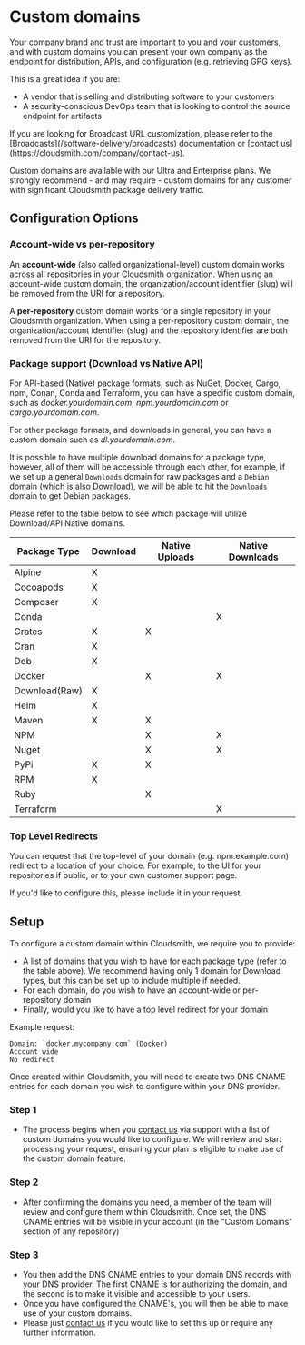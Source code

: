 
# Custom domains

Your company brand and trust are important to you and your customers, and with custom domains you can present your own company as the endpoint for distribution, APIs, and configuration (e.g. retrieving GPG keys). 

This is a great idea if you are:
- A vendor that is selling and distributing software to your customers
- A security-conscious DevOps team that is looking to control the source endpoint for artifacts

<Note variant="note" headline="Disambiguation">
If you are looking for Broadcast URL customization, please refer to the [Broadcasts](/software-delivery/broadcasts) documentation or [contact us](https://cloudsmith.com/company/contact-us).
</Note>

Custom domains are available with our Ultra and Enterprise plans. We strongly recommend - and may require - custom domains for any customer with significant Cloudsmith package delivery traffic.

## Configuration Options

### Account-wide vs per-repository

An **account-wide** (also called organizational-level) custom domain works across all repositories in your Cloudsmith organization. When using an account-wide custom domain, the organization/account identifier (slug) will be removed from the URI for a repository.   

A **per-repository** custom domain works for a single repository in your Cloudsmith organization. When using a per-repository custom domain, the organization/account identifier (slug) and the repository identifier are both removed from the URI for the repository.   

### Package support (Download vs Native API)

For API-based (Native) package formats, such as NuGet, Docker, Cargo, npm, Conan, Conda and Terraform, you can have a specific custom domain, such as _docker.yourdomain.com_, _npm.yourdomain.com_ or _cargo.yourdomain.com_. 

For other package formats, and downloads in general, you can have a custom domain such as _dl.yourdomain.com_. 

It is possible to have multiple download domains for a package type, however, all of them will be accessible through each other, for example, if we set up a general `Downloads` domain for raw packages and a `Debian` domain (which is also Download), we will be able to hit the `Downloads` domain to get Debian packages.

Please refer to the table below to see which package will utilize Download/API Native domains. 

|Package Type|Download|Native Uploads|Native Downloads|
| --- | --- | --- | --- |
|Alpine|X|||
|Cocoapods|X|||
|Composer|X|||
|Conda|||X|
|Crates|X|X||
|Cran|X|||
|Deb|X|||
|Docker||X|X|
|Download(Raw)|X|||
|Helm|X|||
|Maven|X|X||
|NPM||X|X|
|Nuget||X|X|
|PyPi|X|X||
|RPM|X|||
|Ruby||X||
|Terraform|||X|

### Top Level Redirects

You can request that the top-level of your domain (e.g. npm.example.com) redirect to a location of your choice. For example, to the UI for your repositories if public, or to your own customer support page.

If you'd like to configure this, please include it in your request.

## Setup

To configure a custom domain within Cloudsmith, we require you to provide:

- A list of domains that you wish to have for each package type (refer to the table above). We recommend having only 1 domain for Download types, but this can be set up to include multiple if needed.
- For each domain, do you wish to have an account-wide or per-repository domain
- Finally, would you like to have a top level redirect for your domain

Example request:

```
Domain: `docker.mycompany.com` (Docker)  
Account wide  
No redirect
```

Once created within Cloudsmith, you will need to create two DNS CNAME entries for each domain you wish to configure within your DNS provider. 

### Step 1

- The process begins when you [contact us](https://cloudsmith.com/company/contact-us) via support with a list of custom domains you would like to configure. We will review and start processing your request, ensuring your plan is eligible to make use of the custom domain feature. 

### Step 2

- After confirming the domains you need, a member of the team will review and configure them within Cloudsmith. Once set, the DNS CNAME entries will be visible in your account (in the "Custom Domains" section of any repository)  

### Step 3

- You then add the DNS CNAME entries to your domain DNS records with your DNS provider. The first CNAME is for authorizing the domain, and the second is to make it visible and accessible to your users.
- Once you have configured the CNAME's, you will then be able to make use of your custom domains.
- Please just [contact us](https://cloudsmith.com/company/contact-us) if you would like to set this up or require any further information.
